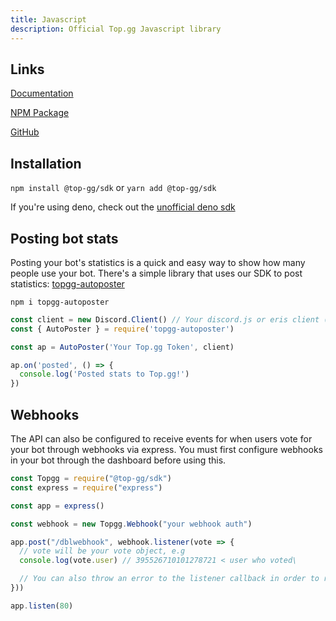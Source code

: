 ```yaml
---
title: Javascript
description: Official Top.gg Javascript library
---
```


## Links
[Documentation](https://topggjs.readthedocs.io)

[NPM Package](https://npmjs.com/package/@top-gg/sdk)

[GitHub](https://github.com/top-gg/node-sdk)

## Installation

`npm install @top-gg/sdk` or `yarn add @top-gg/sdk`

If you're using deno, check out the [unofficial deno sdk](https://github.com/link-discord/topgg-deno)

## Posting bot stats

Posting your bot's statistics is a quick and easy way to show how many people use your bot. There's a simple library that uses our SDK to post statistics: [topgg-autoposter](https://npmjs.com/package/topgg-autoposter)

`npm i topgg-autoposter`

```js:title=/index.js
const client = new Discord.Client() // Your discord.js or eris client (or djs ShardingManager)
const { AutoPoster } = require('topgg-autoposter')

const ap = AutoPoster('Your Top.gg Token', client)

ap.on('posted', () => {
  console.log('Posted stats to Top.gg!')
})
```

## Webhooks

The API can also be configured to receive events for when users vote for your bot through webhooks via express. You must first configure webhooks in your bot through the dashboard before using this.

```js:title=/index.js
const Topgg = require("@top-gg/sdk")
const express = require("express")

const app = express()

const webhook = new Topgg.Webhook("your webhook auth")

app.post("/dblwebhook", webhook.listener(vote => {
  // vote will be your vote object, e.g
  console.log(vote.user) // 395526710101278721 < user who voted\

  // You can also throw an error to the listener callback in order to resend the webhook after a few seconds
}))

app.listen(80)
```
